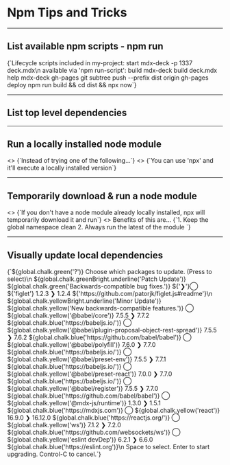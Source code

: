 # Npm Tips and Tricks

<!--

TODO: Other ideas for this module

## List available npm scripts - Part Two

```
npm i npm-quick-run -g
https://github.com/bahmutov/npm-quick-run
```

## List available npm scripts - Tab Completion

```
npm completion >> ~/.zshrc
```

## See what Node modules are npm linked

You could run... `ls -al node_modules` and look for symlinks

However, there is a nice tool called `link-status` that specializes in this

```
link-status
```

Make an alias for links that adds the parameters

```
alias links="link-status -s -p"
links
```

-->

---

## List available npm scripts - npm run

<Appear top={5}>
    <Highlight top={0} left={4} pwd="my-project" command="npm run" />
    <text top={2} left={4}>{`Lifecycle scripts included in my-project:
  start
    mdx-deck -p 1337 deck.mdx\n
available via 'npm run-script':
  build
    mdx-deck build deck.mdx
  help
    mdx-deck
  gh-pages
    git subtree push --prefix dist origin gh-pages
  deploy
    npm run build && cd dist && npx now`}</text>
</Appear>

---

## List top level dependencies

<Highlight top={5} left={4} command="npm -g ls —depth-0" />
<CopyButton top={7} left={4} textToCopy="npm -g ls —depth-0" />

---

## Run a locally installed node module

<Appear top={5}>
    <>
        <text top={0} left={0}>{`Instead of trying one of the following...`}</text>
        <Highlight top={2} left={4} command="./node_modules/.bin/eslint --init" />
        <Highlight top={4} left={4} command="$(npm bin)/eslint --init" />
    </>
    <>
        <text top={6} left={0}>{`You can use 'npx' and it'll execute a locally installed version`}</text>
        <Highlight top={8} left={4} command="npx eslint --init" />
    </>
</Appear>

---

## Temporarily download & run a node module

<Appear top={5}>
    <>
        <text top={0} left={0}>{`If you don't have a node module already locally installed, npx will temporarily download it and run`}</text>
        <Highlight top={2} left={4} command="npx create-react-app my-project" />
    </>
    <>
        <text top={4} left={0}>Benefits of this are...</text>
        <text top={6} left={4}>{`1. Keep the global namespace clean
2. Always run the latest of the module
            `}</text>
    </>
</Appear>

---

## Visually update local dependencies

<Appear top={5}>
    <Highlight top={0} left={4} command="npx npm-check -u" />
    <text top={2} left={0}>{`${global.chalk.green('?')} Choose which packages to update. (Press <space> to select)\n
 ${global.chalk.greenBright.underline('Patch Update')} ${global.chalk.green('Backwards-compatible bug fixes.')}
${'❯'}◯ ${'figlet'}  1.2.3  ❯  1.2.4  ${'https://github.com/patorjk/figlet.js#readme'}\n
 ${global.chalk.yellowBright.underline('Minor Update')} ${global.chalk.yellow('New backwards-compatible features.')}
 ◯ ${global.chalk.yellow('@babel/core')}                                7.5.5   ❯  7.7.2    ${global.chalk.blue('https://babeljs.io/')}
 ◯ ${global.chalk.yellow('@babel/plugin-proposal-object-rest-spread')}  7.5.5   ❯  7.6.2    ${global.chalk.blue('https://github.com/babel/babel')}
 ◯ ${global.chalk.yellow('@babel/polyfill')}                            7.6.0   ❯  7.7.0    ${global.chalk.blue('https://babeljs.io/')}
 ◯ ${global.chalk.yellow('@babel/preset-env')}                          7.5.5   ❯  7.7.1    ${global.chalk.blue('https://babeljs.io/')}
 ◯ ${global.chalk.yellow('@babel/preset-react')}                        7.0.0   ❯  7.7.0    ${global.chalk.blue('https://babeljs.io/')}
 ◯ ${global.chalk.yellow('@babel/register')}                            7.5.5   ❯  7.7.0    ${global.chalk.blue('https://github.com/babel/babel')}
 ◯ ${global.chalk.yellow('@mdx-js/runtime')}                            1.3.0   ❯  1.5.1    ${global.chalk.blue('https://mdxjs.com')}
 ◯ ${global.chalk.yellow('react')}                                      16.9.0  ❯  16.12.0  ${global.chalk.blue('https://reactjs.org/')}
 ◯ ${global.chalk.yellow('ws')}                                         7.1.2   ❯  7.2.0    ${global.chalk.blue('https://github.com/websockets/ws')}
 ◯ ${global.chalk.yellow('eslint devDep')}                              6.2.1   ❯  6.6.0    ${global.chalk.blue('https://eslint.org')}\n
 Space to select. Enter to start upgrading. Control-C to cancel.`}</text>
</Appear>
